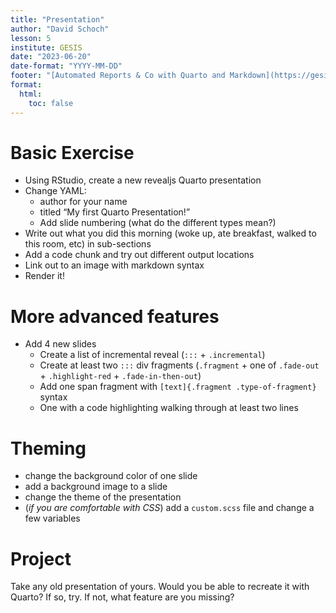 ```yaml
---
title: "Presentation"
author: "David Schoch"
lesson: 5
institute: GESIS
date: "2023-06-20"
date-format: "YYYY-MM-DD"
footer: "[Automated Reports & Co with Quarto and Markdown](https://gesiscss.github.io/quarto-workshop/)"
format:
  html:
    toc: false
---
```



# Basic Exercise

- Using RStudio, create a new revealjs Quarto presentation
- Change YAML:  
    - author for your name
    - titled “My first Quarto Presentation!”
    - Add slide numbering (what do the different types mean?)
- Write out what you did this morning (woke up, ate breakfast, walked to this room, etc) in sub-sections
- Add a code chunk and try out different output locations
- Link out to an image with markdown syntax
- Render it!

# More advanced features

- Add 4 new slides
  - Create a list of incremental reveal (`:::` + `.incremental`)
  - Create at least two `:::` div fragments (`.fragment` + one of `.fade-out` + `.highlight-red` + `.fade-in-then-out`)
  - Add one span fragment with `[text]{.fragment .type-of-fragment}` syntax
  - One with a code highlighting walking through at least two lines

# Theming

- change the background color of one slide
- add a background image to a slide
- change the theme of the presentation
- (*if you are comfortable with CSS*) add a `custom.scss` file and change a few variables

# Project

Take any old presentation of yours. Would you be able to recreate it with Quarto?
If so, try. If not, what feature are you missing?